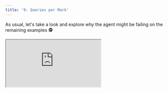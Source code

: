 ```yaml
---
title: '9: Queries per Mark'
---
```


As usual,
let's take a look and explore why the agent might be failing on the remaining examples 🕵️

<div
  style={{
    position: 'relative',
    paddingBottom: '56.25%', // 16:9 ratio
    height: 0,
  }}
>
  <iframe
    style={{
      position: 'absolute',
      top: 0,
      left: 0,
      width: '100%',
      height: '100%',
      border: 'none'
    }}
    src="https://www.youtube.com/embed/5sJMAjP8FdE"
    allow="accelerometer; autoplay; clipboard-write; encrypted-media; gyroscope; picture-in-picture"
    allowFullScreen
  />
</div>

The full script for running this iteration can be found
[here](https://github.com/unifyai/demos/blob/main/marking_assistant/optimize_agent/iteration_9.py).

## 🔍 Still Ignoring Mark Types

Given that the agent is **still** failing to follow the instructions for each mark in the markscheme,
perhaps it's time we tried to perform per-mark reasoning,
with a separate LLM call made for each candidate mark to award.
This might help the LLM deeply consider each candidate mark mentioned in the markscheme.

Let's give it a try!

## 🔀 Queries per Mark

We will still want our per-subquestion LLM to perform the final reasoning about the number of marks to award for the sub-question,
but we just want to provide it with the reasoning performed by each of our per-mark LLM queries.

We therefore now have two different LLMs,
with two different roles,
and therefore we need two different system messages.

Let's first update the subquestion system message,
in anticipation of the incoming mark-by-mark reasoning.
Let's also split the markscheme and the mark type reasoning,
rather than naively combining these as was done in `update_markscheme`.

``` {1,29-31}
subq_system_message = """
Your task is to award a suitable number of marks for a student's answer to question {subq}, from 0 up to a maximum of {available_marks} marks.

The general marking guidelines (relevant for all questions) are as follows:

{general_guidelines}


The *overall* question is:

{question}

{prior_context}

The specific question you need to mark is:

{subquestion}


Their answer to this specific question is:

{answer}


The markscheme for this specific question is:

{markscheme}

{mark_types_explanation}

{mark_observations}

{output_response_explanation}
""".replace(
    "{general_guidelines}",
    general_guidelines,
)
```

The `"{mark_types_explanation}"` placeholder can be overriden explicitly,
giving us more control.
Let's create a new function `extract_mark_type_explanation`,
inspired from `update_markscheme` above.

```python
@unify.traced(name="extract_mark_type_explanation{subquestion}")
def extract_mark_type_explanation(
    subquestion: str,
    markscheme: str,
    marks_to_consider=None,
):
    m_marks = sorted(list(set(re.findall(r"M\d+", markscheme))))
    a_marks = sorted(list(set(re.findall(r"A\d+", markscheme))))
    b_marks = sorted(list(set(re.findall(r"B\d+", markscheme))))
    sc_marks = sorted(list(set(re.findall(r"SC\d+", markscheme))))
    if not any(m_marks + a_marks + b_marks + sc_marks):
        return ""
    full_exp = "As a recap, {mark_types_explanation}"
    for marks in (m_marks, a_marks, b_marks, sc_marks):
        for mark in marks:
            if marks_to_consider and mark not in marks_to_consider:
                continue
            key = "".join(c for c in mark if not c.isdigit())
            num_marks = int("".join(c for c in mark if c.isdigit()))
            exp = mark_types[key]
            exp = exp.replace(
                "{num}",
                str(num_marks),
            ).replace(
                "{num_marks}",
                "1 mark" if num_marks == 1 else f"{num_marks} marks",
            )
            full_exp = full_exp.replace(
                "{mark_types_explanation}",
                exp + "\n{mark_types_explanation}",
            )
    return full_exp.replace("{mark_types_explanation}", "")
```

Let's now create the system message for our mark reasoning agent,
again with the explicit `{mark_types_explanation}` placeholder.

``` {1-2,25,29-30}
mark_system_message = """
Your task is to determine whether mark {mark} should be awarded for the following student's answer to question {subq}, based on the provided markscheme.

The general marking guidelines (relevant for all questions) are as follows:

{general_guidelines}


The *overall* question is:

{question}

{prior_context}

The specific question you need to mark is:

{subquestion}


Their answer to this specific question is:

{answer}


The markscheme for this specific question, with the mark in question {mark} expressed in bold and with a prepending `(to consider!)`, is as follows:

{markscheme}

{mark_types_explanation}
You should populate the `thoughts` field with your thoughts on the whether the specific mark {mark} identified within the markscheme should be awarded for the student's answer. This {mark} mark might be irrelevant given the student's approach or answer, in which case just respond `False` for the `should_award` field, and explain this in the `thoughts` field. Please think carefully about your decision for awarding this {mark} mark, considering the general guidelines.
""".replace(
    "{general_guidelines}",
    general_guidelines,
)
```

Let's first define `call_subq_agent`,
which will include mark-by-mark reasoning with several LLM calls

```python
@unify.traced(name="call_subq_agent_{subq}")
def call_subq_agent(
    example_id,
    subq,
    subq_agent,
    markscheme,
    parsed_markscheme,
    mark_sys_msg,
):
    mark_agents = [[k, agent.copy()] for k in [itm[0] for itm in parsed_markscheme]]
    [agnt.set_response_format(ThoughtsAndAwardDecision) for _, agnt in mark_agents]
    for i, (k, v) in enumerate(parsed_markscheme):
        mark_agents[i][1].set_system_message(
            mark_sys_msg.replace(
                "{mark}",
                k,
            )
            .replace(
                "{markscheme}",
                textwrap.indent(
                    markscheme.replace(
                        v,
                        v.replace(k, f"**{k}** (to consider!)"),
                    ),
                    " " * 4,
                ),
            )
            .replace(
                "{mark_types_explanation}",
                extract_mark_type_explanation(
                    f"_{k}({i})" if k != "_" else "",
                    markscheme,
                    [k],
                ),
            ),
        )
    if mark_agents:
        explanation = "An expert marker has already taken a look at the student's answer, and they have made the following observations for each of the candidate marks mentioned in the markscheme. You should pay special attention to these observations."
        vals = unify.map(
            lambda i, m, a: json.loads(a.generate(tags=[m + f"({i})"])),
            [tuple([i] + item) for i, item in enumerate(mark_agents)],
            name=f"Evals[{example_id}]->SubQAgent[{subq}]->MarkAgent",
        )
        keys = list()
        for k, _ in mark_agents:
            keys.append(
                k + f"({len([ky for ky in keys if k in ky])})",
            )
        mark_obs_dict = dict(zip(keys, vals))
        mark_observations = (
            explanation
            + "\n\n"
            + pretty_print_dict(
                mark_obs_dict,
                indent=4,
            )
        )
    else:
        mark_observations = ""
    subq_agent.set_system_message(
        subq_agent.system_message.replace(
            "{mark_observations}",
            mark_observations,
        ),
    )
    ret = subq_agent.generate(tags=[subq])
    if "```" in ret:
        ret = ret.split("```")[-2].lstrip("json")
    ret = json.loads(ret)
    if not mark_agents:
        return ret
    ret["reasoning"] = {
        **mark_obs_dict,
        "overall_thoughts": ret["reasoning"],
    }
    return ret
```

Let's now update `call_agent`,
making use of our `call_subq_agent` function,
which processes a single sub-question.

```python {4-5,13,15,19,23-24,26-41,55-65,101-139,141-147,150}
@unify.traced
def call_agent(
    example_id,
    subq_system_message,
    mark_system_message,
    question_num,
    question,
    sub_questions,
    markscheme,
    answer,
    available_marks,
):
    subq_agents = {k: agent.copy() for k in markscheme.keys()}
    with_subqs = len(markscheme) > 1
    response_formats = {k: MarksAndReasoning for k, v in markscheme.items()}
    [
        agnt.set_response_format(rf)
        for agnt, rf in zip(
            subq_agents.values(),
            response_formats.values(),
        )
    ]
    mark_sys_msgs = list()
    parsed_markschemes = list()
    for i, k in enumerate(markscheme.keys()):
        parsed_markscheme = parse_marks_from_markscheme(
            f"_{k}" if k != "_" else "",
            markscheme[k],
        )
        parsed_markschemes.append(parsed_markscheme)
        this_markscheme = markscheme[k]
        for i, (mark, chunk) in enumerate(parsed_markscheme):
            this_markscheme = this_markscheme.replace(
                chunk,
                chunk.replace(
                    mark,
                    f"{mark}({len([m for m, _ in parsed_markscheme[0:i] if m == mark])})",
                ),
            )
        subq_agents[k].set_system_message(
            subq_system_message.replace(
                "{subq}",
                k.replace("_", str(question_num)),
            )
            .replace(
                "{question}",
                textwrap.indent(question, " " * 4),
            )
            .replace(
                "{subquestion}",
                textwrap.indent(sub_questions[k], " " * 4),
            )
            .replace(
                "{markscheme}",
                textwrap.indent(this_markscheme, " " * 4),
            )
            .replace(
                "{mark_types_explanation}",
                textwrap.indent(
                    extract_mark_type_explanation(
                        f"_{k}" if k != "_" else "",
                        markscheme[k],
                    ),
                    " " * 4,
                ),
            )
            .replace(
                "{answer}",
                textwrap.indent(answer[k], " " * 4),
            )
            .replace(
                "{available_marks}",
                str(available_marks[k.replace("_", "total")]),
            )
            .replace(
                "{output_response_explanation}",
                output_response_explanation,
            )
            .replace(
                "{prior_context}",
                (
                    (
                        prior_context_exp
                        + pretty_print_dict(
                            {
                                k: {
                                    "sub-question": sub_questions[k],
                                    "markscheme": markscheme[k],
                                    "answer": answer[k],
                                }
                                for k in list(sub_questions.keys())[0:i]
                            },
                            indent=4,
                        )
                    )
                    if with_subqs and i > 0
                    else ""
                ),
            ),
        )
        mark_sys_msgs.append(
            mark_system_message.replace(
                "{subq}",
                k.replace("_", str(question_num)),
            )
            .replace(
                "{question}",
                textwrap.indent(question, " " * 4),
            )
            .replace(
                "{subquestion}",
                textwrap.indent(sub_questions[k], " " * 4),
            )
            .replace(
                "{answer}",
                textwrap.indent(answer[k], " " * 4),
            )
            .replace(
                "{prior_context}",
                (
                    (
                        prior_context_exp
                        + pretty_print_dict(
                            {
                                k: {
                                    "sub-question": sub_questions[k],
                                    "markscheme": markscheme[k],
                                    "answer": answer[k],
                                }
                                for k in list(sub_questions.keys())[0:i]
                            },
                            indent=4,
                        )
                    )
                    if with_subqs and i > 0
                    else ""
                ),
            ),
        )
    rets = unify.map(
        lambda *a: call_subq_agent(example_id, *a),
        list(sub_questions.keys()),
        list(subq_agents.values()),
        list(markscheme.values()),
        parsed_markschemes,
        mark_sys_msgs,
        from_args=True,
        name=f"Evals[{example_id}]->SubQAgent",
    )
    return dict(zip(markscheme.keys(), rets))
```

We also need to update the `evaluate` function,
to pass each of the two different system messages to the `call_agent` function.

```python {12-13,17-18}
@unify.log
def evaluate(
    example_id,
    question_num,
    question,
    sub_questions,
    student_answer,
    available_marks,
    markscheme,
    correct_marks,
    per_question_breakdown,
    _subq_system_message,
    _mark_system_message,
):
    pred_marks = call_agent(
        example_id,
        _subq_system_message,
        _mark_system_message,
        question_num,
        question,
        sub_questions,
        markscheme,
        student_answer,
        available_marks,
    )
    pred_marks_total = sum([v["marks"] for v in pred_marks.values()])
    diff = {
        k: vcor["marks"] - vpred["marks"]
        for (k, vcor), (_, vpred) in zip(correct_marks.items(), pred_marks.items())
    }
    error = {k: abs(v) for k, v in diff.items()}
    diff_total = sum(diff.values())
    error_total = sum(error.values())
    per_question_breakdown = {
        k: {
            **per_question_breakdown[k],
            "predicted_marks": pm,
            "diff": d,
        }
        for (k, pqb), pm, d in zip(
            per_question_breakdown.items(),
            pred_marks.values(),
            diff.values(),
        )
    }
    return error_total
```

## 🧪 Rerun Tests

```python {2,5-6,12-19}
with unify.Experiment(
    "queries_per_mark",
    overwrite=True,
), unify.Params(
    subq_system_message=subq_system_message,
    mark_system_message=mark_system_message,
    dataset="TestSet10",
    source=unify.get_source(),
):
    unify.map(
        evaluate,
        [
            dict(
                **d.entries,
                _subq_system_message=subq_system_message,
                _mark_system_message=mark_system_message,
            )
            for d in test_set_10
        ],
        name="Evals",
    )
```

Great,
this seems to have addressed two of the three failures (on this run at least).

Let's take a look at the traces,
to ensure that the system message template has been implemented correctly,
and each LLM call has the template variables in the system message populated correctly.

<div
  style={{
    position: 'relative',
    paddingBottom: '56.25%', // 16:9 ratio
    height: 0,
  }}
>
  <iframe
    style={{
      position: 'absolute',
      top: 0,
      left: 0,
      width: '100%',
      height: '100%',
      border: 'none'
    }}
    src="https://www.youtube.com/embed/9aFgqI5PjGo"
    allow="accelerometer; autoplay; clipboard-write; encrypted-media; gyroscope; picture-in-picture"
    allowFullScreen
  />
</div>

It seems as though everything was implemented correctly,
and the per-LLM system messages look good ✅

Again,
let's explore what's going wrong in the next iteration 🔁
